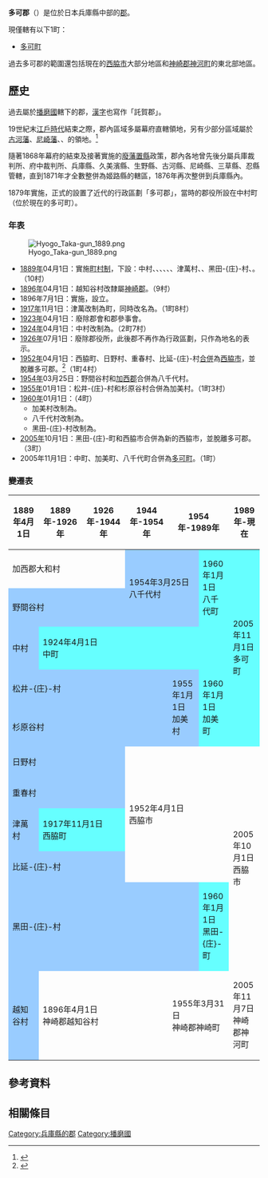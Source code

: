 {{日本郡
| 郡 = 多可郡
| 日文原名 = 多可郡
| 平假名 = たかぐん
| 羅馬字拼音 = Taka-gun
| 地圖 = [[File:Taka_District_in_Hyogo_Prefecture.svg|250px]]
| 都道府縣 = 兵庫縣
| 編號 = 
| 町 = 1
| 村 = 
| 經度 = 
| 緯度 = 
| 註記 = 
|}}
'''多可郡'''（{{jpn|j=多可郡|hg=たかぐん|rm=Taka gun|f=y}}）是位於日本兵庫縣中部的[[郡|郡]]。

現僅轄有以下1町：
* [[多可町|多可町]] 

過去多可郡的範圍還包括現在的[[西脇市|西脇市]]大部分地區和[[神崎郡|神崎郡]][[神河町|神河町]]的東北部地區。

== 歷史 ==
過去屬於[[播磨國|播磨國]]轄下的郡，[[漢字|漢字]]也寫作「託賀郡」。

19世紀末[[江戶時代|江戶時代]]結束之際，郡內區域多屬幕府直轄領地，另有少部分區域屬於[[古河藩|古河藩]]、[[尼崎藩|尼崎藩]]、{{tsl|ja|三草藩}}、{{tsl|ja|忍藩}}的領地。<ref>{{Cite web| url=http://www.rekihaku.ac.jp/up-cgi/login.pl?p=param/kyud/db_param| title=舊高舊領取調帳資料庫檢索| publisher=[[國立歷史民俗博物館|國立歷史民俗博物館]]| language=ja| accessdate=2020-10-05| archive-date=2020-08-25| archive-url=https://web.archive.org/web/20200825042351/http://www.rekihaku.ac.jp/up-cgi/login.pl?p=param%2Fkyud%2Fdb_param| dead-url=yes}}</ref>

隨著1868年幕府的結束及接著實施的[[廢藩置縣|廢藩置縣]]政策，郡內各地曾先後分屬兵庫裁判所、府中裁判所、兵庫縣、久美濱縣、生野縣、古河縣、尼崎縣、三草縣、忍縣管轄，直到1871年才全數整併為姬路縣的轄區，1876年再次整併到兵庫縣內。

1879年實施{{tsl|ja|郡区町村編制法|郡區町村編制法}}，正式的設置了近代的行政區劃「多可郡」，當時的郡役所設在中村町（位於現在的多可町）。

=== 年表 ===
[[File:Hyogo_Taka-gun_1889.png|thumb]]

* [[1889年|1889年]]04月1日：實施[[町村制|町村制]]，下設：中村、{{tsl|ja|松井庄村|松井庄村|松井-{庄}-村}}、{{tsl|ja|杉原谷村}}、{{tsl|ja|野間谷村}}、{{tsl|ja|日野村 (兵庫県)|日野村 (兵庫縣)|日野村}}、{{tsl|ja|重春村}}、津萬村、{{tsl|ja|比延庄村|比延庄村|比延-{庄}-村}}、黑田-{庄}-村、{{tsl|ja|越知谷村}}。（10村）
* [[1896年|1896年]]04月1日：越知谷村改隸屬[[神崎郡|神崎郡]]。（9村）
* 1896年7月1日：實施{{tsl|ja|郡制}}，設立{{tsl|ja|郡参事会|郡參事會}}。
* [[1917年|1917年]]11月1日：津萬改制為町，同時改名為{{tsl|ja|西脇町 (兵庫県)|西脇町 (兵庫縣)|西脇町}}。（1町8村）
* [[1923年|1923年]]04月1日：廢除郡會和郡參事會。
* [[1924年|1924年]]04月1日：中村改制為{{tsl|ja|中町 (兵庫県)|中町 (兵庫縣)|中町}}。（2町7村）
* [[1926年|1926年]]07月1日：廢除郡役所，此後郡不再作為行政區劃，只作為地名的表示。
* [[1952年|1952年]]04月1日：西脇町、日野村、重春村、比延-{庄}-村[[市町村合併|合併]]為[[西脇市|西脇市]]，並脫離多可郡。<ref>{{Cite web| url=http://www.city.nishiwaki.lg.jp/shiseijyoho/shinogaikyo/gaiyou/1357637527117.html| title=溪脇市的概要| publisher=西脇市政府| date=2015-03-09| accessdate=2016-12-29| language=ja| archive-url=https://web.archive.org/web/20161230085452/http://www.city.nishiwaki.lg.jp/shiseijyoho/shinogaikyo/gaiyou/1357637527117.html| archive-date=2016-12-30| dead-url=yes}}</ref>（1町4村）
* [[1954年|1954年]]03月25日：野間谷村和[[加西郡|加西郡]]{{Tsl|ja|大和村 (兵庫県)|大和村 (兵庫縣)|大和村}}合併為八千代村。
* [[1955年|1955年]]01月1日：松井-{庄}-村和杉原谷村合併為加美村。（1町3村）
* [[1960年|1960年]]01月1日：（4町）
** 加美村改制為{{tsl|ja|加美町 (兵庫県)|加美町 (兵庫縣)|加美町}}。
** 八千代村改制為{{tsl|ja|八千代町 (兵庫県)|八千代町 (兵庫縣)|八千代町}}。
** 黑田-{庄}-村改制為{{tsl|ja|黒田庄町|黑田庄町|黑田-{庄}-町}}。
* [[2005年|2005年]]10月1日：黑田-{庄}-町和西脇市合併為新的西脇市，並脫離多可郡。（3町）
* 2005年11月1日：中町、加美町、八千代町合併為[[多可町|多可町]]。（1町）

=== 變遷表 ===
{| class="wikitable" style="font-size:x-small"
! 1889年4月1日
! 1889年-1926年
! 1926年-1944年
! 1944年-1954年
! colspan=2 | 1954年-1989年
! 1989年-現在
! 現在
|-
| colspan=3 |加西郡大和村
| rowspan=2 colspan=2 style="background-color:#9cf;" | 1954年3月25日<br />八千代村
| rowspan=2 style="background-color:#6ff;" | 1960年1月1日<br />八千代町
| rowspan=5 colspan=2 style="background-color:#6ff;" | 2005年11月1日<br />多可町
|-
| colspan=3 style="background-color:#9cf;" | 野間谷村
|-
| style="background-color:#9cf;" | 中村
| colspan=5 style="background-color:#6ff;" | 1924年4月1日<br />中町
|-
| colspan=4 style="background-color:#9cf;" | 松井-{庄}-村
| rowspan=2 style="background-color:#9cf;" | 1955年1月1日<br />加美村
| rowspan=2 style="background-color:#6ff;" |1960年1月1日<br />加美町
|-
| colspan=4 style="background-color:#9cf;" | 杉原谷村
|-
| colspan=3 style="background-color:#9cf;" | 日野村
| rowspan=4 colspan=3 | 1952年4月1日<br />西脇市
| rowspan=5 colspan=2 | 2005年10月1日<br />西脇市
|-
| colspan=3 style="background-color:#9cf;" | 重春村
|-
| style="background-color:#9cf;" | 津萬村
| colspan=2 style="background-color:#6ff;" | 1917年11月1日<br />西脇町
|-
| colspan=3 style="background-color:#9cf;" | 比延-{庄}-村
|-
| colspan=5 style="background-color:#9cf;" | 黑田-{庄}-村
| style="background-color:#6ff;" | 1960年1月1日<br />黑田-{庄}-町
|-
| style="background-color:#9cf;" | 越知谷村
| colspan=3 | 1896年4月1日<br />神崎郡越知谷村
| colspan=2 | 1955年3月31日<br />神崎郡神崎町
| colspan=2 | 2005年11月7日<br />神崎郡神河町
|}

== 參考資料 ==
{{Reflist}}

== 相關條目 ==

{{播磨國的郡}}
{{兵庫縣}}

[[Category:兵庫縣的郡|Category:兵庫縣的郡]]
[[Category:播磨國|Category:播磨國]]